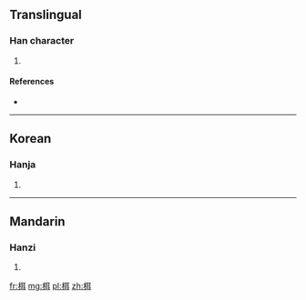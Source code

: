 ==Translingual==

===Han character===
{{Han char|rn=75|rad=木|as=06|sn=10|four=4194<sub>0</sub>|canj=木尸十 (DSJ)}}

# {{defn|Han|sort=木06}}

====References====
* {{Han ref|kx=0523.160|dkj=14728|dj=0911.140|hdz=21195.020|uh=682E|ud=26670|bh=D1F0|bd=53744}}

----

==Korean==

===Hanja===
{{ko-hanja|hangeul=이|eumhun=|rv=i|mr=i|y=i}}

# {{defn|lang=ko|sort=木06}}

----

==Mandarin==

===Hanzi===
{{cmn-hanzi|pin=[[ěr]] ([[er3]])|wg=erh<sup>3</sup>}}

# {{defn|lang=cmn|sort=木06}}

[[fr:栮]]
[[mg:栮]]
[[pl:栮]]
[[zh:栮]]